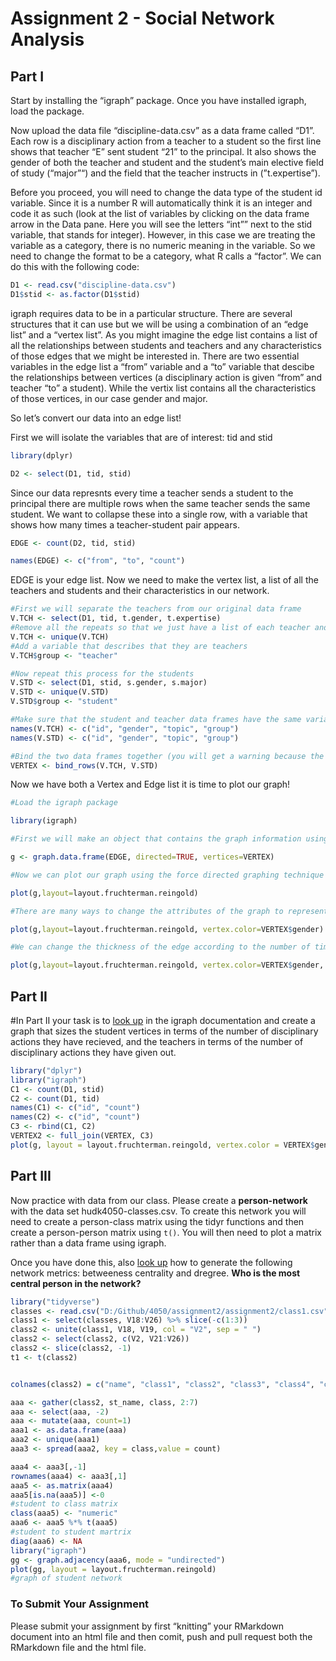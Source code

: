# Assignment 2 - Social Network Analysis

## Part I
Start by installing the "igraph" package. Once you have installed igraph, load the package.

Now upload the data file "discipline-data.csv" as a data frame called "D1". Each row is a disciplinary action from a teacher to a student so the first line shows that teacher "E" sent student "21" to the principal. It also shows the gender of both the teacher and student and the student's main elective field of study ("major"") and the field that the teacher instructs in ("t.expertise").

Before you proceed, you will need to change the data type of the student id variable. Since it is a number R will automatically think it is an integer and code it as such (look at the list of variables by clicking on the data frame arrow in the Data pane. Here you will see the letters "int"" next to the stid variable, that stands for integer). However, in this case we are treating the variable as a category, there is no numeric meaning in the variable. So we need to change the format to be a category, what R calls a "factor". We can do this with the following code:

```r
D1 <- read.csv("discipline-data.csv")
D1$stid <- as.factor(D1$stid)
```

igraph requires data to be in a particular structure. There are several structures that it can use but we will be using a combination of an "edge list" and a "vertex list". As you might imagine the edge list contains a list of all the relationships between students and teachers and any characteristics of those edges that we might be interested in. There are two essential variables in the edge list a "from" variable and a "to" variable that descibe the relationships between vertices (a disciplinary action is given "from" and teacher "to" a student). While the vertix list contains all the characteristics of those vertices, in our case gender and major.

So let's convert our data into an edge list!

First we will isolate the variables that are of interest: tid and stid

```r
library(dplyr)

D2 <- select(D1, tid, stid)
```

Since our data represnts every time a teacher sends a student to the principal there are multiple rows when the same teacher sends the same student. We want to collapse these into a single row, with a variable that shows how many times a teacher-student pair appears.

```r

EDGE <- count(D2, tid, stid)

names(EDGE) <- c("from", "to", "count")

```

EDGE is your edge list. Now we need to make the vertex list, a list of all the teachers and students and their characteristics in our network.

```r

#First we will separate the teachers from our original data frame
V.TCH <- select(D1, tid, t.gender, t.expertise)
#Remove all the repeats so that we just have a list of each teacher and their characteristics
V.TCH <- unique(V.TCH)
#Add a variable that describes that they are teachers
V.TCH$group <- "teacher"

#Now repeat this process for the students
V.STD <- select(D1, stid, s.gender, s.major)
V.STD <- unique(V.STD)
V.STD$group <- "student"

#Make sure that the student and teacher data frames have the same variables names
names(V.TCH) <- c("id", "gender", "topic", "group")
names(V.STD) <- c("id", "gender", "topic", "group")

#Bind the two data frames together (you will get a warning because the teacher data frame has 5 types of id (A,B,C,D,E) and the student has 25 (1-30), this isn't a problem)
VERTEX <- bind_rows(V.TCH, V.STD)

```

Now we have both a Vertex and Edge list it is time to plot our graph!

```r
#Load the igraph package

library(igraph)

#First we will make an object that contains the graph information using our two dataframes EDGE and VERTEX. Notice that we have made "directed = TRUE" - our graph is directed since discipline is being given from a teacher to a student.

g <- graph.data.frame(EDGE, directed=TRUE, vertices=VERTEX)

#Now we can plot our graph using the force directed graphing technique - our old friend Fruchertman-Reingold!

plot(g,layout=layout.fruchterman.reingold)

#There are many ways to change the attributes of the graph to represent different characteristics of the newtork. For example, we can color the nodes according to gender.

plot(g,layout=layout.fruchterman.reingold, vertex.color=VERTEX$gender)

#We can change the thickness of the edge according to the number of times a particular teacher has sent a particular student to the principal.

plot(g,layout=layout.fruchterman.reingold, vertex.color=VERTEX$gender, edge.width=EDGE$count)

````

## Part II

#In Part II your task is to [look up](http://igraph.org/r/) in the igraph documentation and create a graph that sizes the student vertices in terms of the number of disciplinary actions they have recieved, and the teachers in terms of the number of disciplinary actions they have given out.


```r
library("dplyr")
library("igraph")
C1 <- count(D1, stid)
C2 <- count(D1, tid)
names(C1) <- c("id", "count")
names(C2) <- c("id", "count")
C3 <- rbind(C1, C2)
VERTEX2 <- full_join(VERTEX, C3)
plot(g, layout = layout.fruchterman.reingold, vertex.color = VERTEX$gender, edge.width = EDGE$count, vertex.size = VERTEX2$count)

```
## Part III

Now practice with data from our class. Please create a **person-network** with the data set hudk4050-classes.csv. To create this network you will need to create a person-class matrix using the tidyr functions and then create a person-person matrix using `t()`. You will then need to plot a matrix rather than a data frame using igraph.

Once you have done this, also [look up](http://igraph.org/r/) how to generate the following network metrics: betweeness centrality and dregree. **Who is the most central person in the network?**

```r
library("tidyverse")
classes <- read.csv("D:/Github/4050/assignment2/assignment2/class1.csv")
class1 <- select(classes, V18:V26) %>% slice(-c(1:3))
class2 <- unite(class1, V18, V19, col = "V2", sep = " ")
class2 <- select(class2, c(V2, V21:V26))
class2 <- slice(class2, -1)
t1 <- t(class2)


colnames(class2) = c("name", "class1", "class2", "class3", "class4", "class5", "class6")

aaa <- gather(class2, st_name, class, 2:7)
aaa <- select(aaa, -2)
aaa <- mutate(aaa, count=1)
aaa1 <- as.data.frame(aaa)
aaa2 <- unique(aaa1)
aaa3 <- spread(aaa2, key = class,value = count)

aaa4 <- aaa3[,-1]
rownames(aaa4) <- aaa3[,1]
aaa5 <- as.matrix(aaa4)
aaa5[is.na(aaa5)] <-0
#student to class matrix
class(aaa5) <- "numeric"
aaa6 <- aaa5 %*% t(aaa5)
#student to student martrix
diag(aaa6) <- NA
library("igraph")
gg <- graph.adjacency(aaa6, mode = "undirected")
plot(gg, layout = layout.fruchterman.reingold)
#graph of student network
```


### To Submit Your Assignment

Please submit your assignment by first "knitting" your RMarkdown document into an html file and then comit, push and pull request both the RMarkdown file and the html file.
